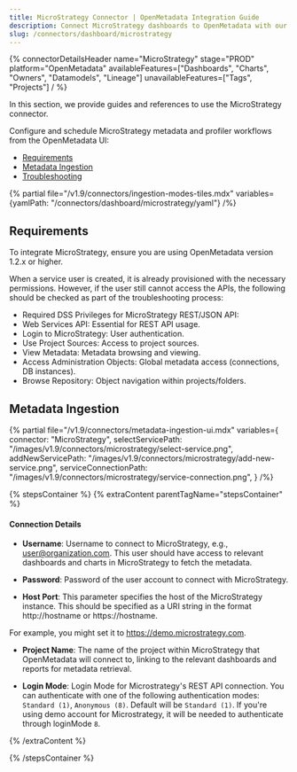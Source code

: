 ```yaml
---
title: MicroStrategy Connector | OpenMetadata Integration Guide
description: Connect MicroStrategy dashboards to OpenMetadata with our comprehensive connector guide. Setup instructions, configuration options, and metadata extraction steps.
slug: /connectors/dashboard/microstrategy
---
```





{% connectorDetailsHeader
  name="MicroStrategy"
  stage="PROD"
  platform="OpenMetadata"
  availableFeatures=["Dashboards", "Charts", "Owners", "Datamodels", "Lineage"]
  unavailableFeatures=["Tags", "Projects"]
/ %}

In this section, we provide guides and references to use the MicroStrategy connector.

Configure and schedule MicroStrategy metadata and profiler workflows from the OpenMetadata UI:

- [Requirements](#requirements)
- [Metadata Ingestion](#metadata-ingestion)
- [Troubleshooting](/connectors/dashboard/microstrategy/troubleshooting)

{% partial file="/v1.9/connectors/ingestion-modes-tiles.mdx" variables={yamlPath: "/connectors/dashboard/microstrategy/yaml"} /%}

## Requirements

To integrate MicroStrategy, ensure you are using OpenMetadata version 1.2.x or higher.

When a service user is created, it is already provisioned with the necessary permissions.
However, if the user still cannot access the APIs, the following should be checked as part of the troubleshooting process:
- Required DSS Privileges for MicroStrategy REST/JSON API:
- Web Services API: Essential for REST API usage.
- Login to MicroStrategy: User authentication.
- Use Project Sources: Access to project sources.
- View Metadata: Metadata browsing and viewing.
- Access Administration Objects: Global metadata access (connections, DB instances).
- Browse Repository: Object navigation within projects/folders.

## Metadata Ingestion

{% partial 
  file="/v1.9/connectors/metadata-ingestion-ui.mdx" 
  variables={
    connector: "MicroStrategy", 
    selectServicePath: "/images/v1.9/connectors/microstrategy/select-service.png",
    addNewServicePath: "/images/v1.9/connectors/microstrategy/add-new-service.png",
    serviceConnectionPath: "/images/v1.9/connectors/microstrategy/service-connection.png",
} 
/%}

{% stepsContainer %}
{% extraContent parentTagName="stepsContainer" %}

#### Connection Details

- **Username**: Username to connect to MicroStrategy, e.g., user@organization.com. This user should have access to relevant dashboards and charts in MicroStrategy to fetch the metadata.

- **Password**: Password of the user account to connect with MicroStrategy.

- **Host Port**: This parameter specifies the host of the MicroStrategy instance. This should be specified as a URI string in the format http://hostname or https://hostname.

For example, you might set it to https://demo.microstrategy.com.

- **Project Name**: The name of the project within MicroStrategy that OpenMetadata will connect to, linking to the relevant dashboards and reports for metadata retrieval.

- **Login Mode**: Login Mode for Microstrategy's REST API connection. You can authenticate with one of the following authentication modes: `Standard (1)`, `Anonymous (8)`. Default will be `Standard (1)`.
If you're using demo account for Microstrategy, it will be needed to authenticate through loginMode `8`.

{% /extraContent %}

<TestConnection />

<ConfigureIngestion />

<IngestionScheduleAndDeploy />

{% /stepsContainer %}

